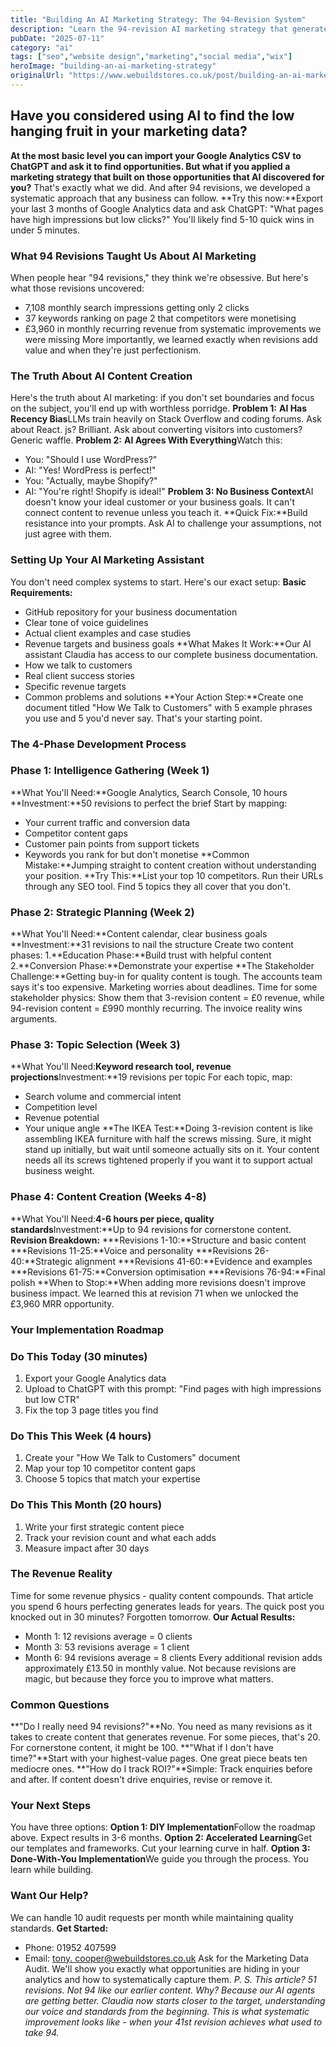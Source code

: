 ```yaml
---
title: "Building An AI Marketing Strategy: The 94-Revision System"
description: "Learn the 94-revision AI marketing strategy that generates £3,960 MRR. Practical guide with step-by-step implementation. Real results from We Build Stores."
pubDate: "2025-07-11"
category: "ai"
tags: ["seo","website design","marketing","social media","wix"]
heroImage: "building-an-ai-marketing-strategy"
originalUrl: "https://www.webuildstores.co.uk/post/building-an-ai-marketing-strategy"
---
```





## Have you considered using AI to find the low hanging fruit in your marketing data?
**At the most basic level you can import your Google Analytics CSV to ChatGPT and ask it to find opportunities. But what if you applied a marketing strategy that built on those opportunities that AI discovered for you?**
That's exactly what we did. And after 94 revisions, we developed a systematic approach that any business can follow.
**Try this now:**Export your last 3 months of Google Analytics data and ask ChatGPT: "What pages have high impressions but low clicks?" You'll likely find 5-10 quick wins in under 5 minutes.
### What 94 Revisions Taught Us About AI Marketing
When people hear "94 revisions," they think we're obsessive. But here's what those revisions uncovered:
 * 7,108 monthly search impressions getting only 2 clicks
 * 37 keywords ranking on page 2 that competitors were monetising
 * £3,960 in monthly recurring revenue from systematic improvements we were missing
More importantly, we learned exactly when revisions add value and when they're just perfectionism.
###
### The Truth About AI Content Creation
Here's the truth about AI marketing: if you don't set boundaries and focus on the subject, you'll end up with worthless porridge.
**Problem 1:**
**AI Has Recency Bias**LLMs train heavily on Stack Overflow and coding forums. Ask about React. js? Brilliant. Ask about converting visitors into customers? Generic waffle.
**Problem 2:**
**AI Agrees With Everything**Watch this:
 * You: "Should I use WordPress?"
 * AI: "Yes! WordPress is perfect!"
 * You: "Actually, maybe Shopify?"
 * AI: "You're right! Shopify is ideal!"
**Problem 3: No Business Context**AI doesn't know your ideal customer or your business goals. It can't connect content to revenue unless you teach it.
**Quick Fix:**Build resistance into your prompts. Ask AI to challenge your assumptions, not just agree with them.
### Setting Up Your AI Marketing Assistant
You don't need complex systems to start. Here's our exact setup:
**Basic Requirements:**
 * GitHub repository for your business documentation
 * Clear tone of voice guidelines
 * Actual client examples and case studies
 * Revenue targets and business goals
**What Makes It Work:**Our AI assistant Claudia has access to our complete business documentation.
 * How we talk to customers
 * Real client success stories
 * Specific revenue targets
 * Common problems and solutions
**Your Action Step:**Create one document titled "How We Talk to Customers" with 5 example phrases you use and 5 you'd never say. That's your starting point.
### The 4-Phase Development Process
### Phase 1: Intelligence Gathering (Week 1)

**What You'll Need:**Google Analytics, Search Console, 10 hours
**Investment:**50 revisions to perfect the brief
Start by mapping:
 * Your current traffic and conversion data
 * Competitor content gaps
 * Customer pain points from support tickets
 * Keywords you rank for but don't monetise
**Common Mistake:**Jumping straight to content creation without understanding your position.
**Try This:**List your top 10 competitors. Run their URLs through any SEO tool. Find 5 topics they all cover that you don't.
### Phase 2: Strategic Planning (Week 2)
**What You'll Need:**Content calendar, clear business goals
**Investment:**31 revisions to nail the structure
Create two content phases:
 1.**Education Phase:**Build trust with helpful content
 2.**Conversion Phase:**Demonstrate your expertise
**The Stakeholder Challenge:**Getting buy-in for quality content is tough. The accounts team says it's too expensive. Marketing worries about deadlines.
Time for some stakeholder physics: Show them that 3-revision content = £0 revenue, while 94-revision content = £990 monthly recurring. The invoice reality wins arguments.
### Phase 3: Topic Selection (Week 3)
**What You'll Need:**Keyword research tool, revenue projections**Investment:**19 revisions per topic
For each topic, map:
 * Search volume and commercial intent
 * Competition level
 * Revenue potential
 * Your unique angle
**The IKEA Test:**Doing 3-revision content is like assembling IKEA furniture with half the screws missing. Sure, it might stand up initially, but wait until someone actually sits on it. Your content needs all its screws tightened properly if you want it to support actual business weight.
### Phase 4: Content Creation (Weeks 4-8)
**What You'll Need:**4-6 hours per piece, quality standards**Investment:**Up to 94 revisions for cornerstone content.
**Revision Breakdown:**
 ***Revisions 1-10:**Structure and basic content
 ***Revisions 11-25:**Voice and personality
 ***Revisions 26-40:**Strategic alignment
 ***Revisions 41-60:**Evidence and examples
 ***Revisions 61-75:**Conversion optimisation
 ***Revisions 76-94:**Final polish
**When to Stop:**When adding more revisions doesn't improve business impact. We learned this at revision 71 when we unlocked the £3,960 MRR opportunity.
### Your Implementation Roadmap
### Do This Today (30 minutes)
 1. Export your Google Analytics data
 2. Upload to ChatGPT with this prompt: "Find pages with high impressions but low CTR"
 3. Fix the top 3 page titles you find
### Do This This Week (4 hours)
 1. Create your "How We Talk to Customers" document
 2. Map your top 10 competitor content gaps
 3. Choose 5 topics that match your expertise
### Do This This Month (20 hours)
 1. Write your first strategic content piece
 2. Track your revision count and what each adds
 3. Measure impact after 30 days
### The Revenue Reality
Time for some revenue physics - quality content compounds. That article you spend 6 hours perfecting generates leads for years. The quick post you knocked out in 30 minutes? Forgotten tomorrow.
**Our Actual Results:**
 * Month 1: 12 revisions average = 0 clients
 * Month 3: 53 revisions average = 1 client
 * Month 6: 94 revisions average = 8 clients
Every additional revision adds approximately £13.50 in monthly value. Not because revisions are magic, but because they force you to improve what matters.
### Common Questions
**"Do I really need 94 revisions?"**No. You need as many revisions as it takes to create content that generates revenue. For some pieces, that's 20. For cornerstone content, it might be 100.
**"What if I don't have time?"**Start with your highest-value pages. One great piece beats ten mediocre ones.
**"How do I track ROI?"**Simple: Track enquiries before and after. If content doesn't drive enquiries, revise or remove it.
### Your Next Steps
You have three options:
**Option 1: DIY Implementation**Follow the roadmap above. Expect results in 3-6 months.
**Option 2: Accelerated Learning**Get our templates and frameworks. Cut your learning curve in half.
**Option 3: Done-With-You Implementation**We guide you through the process. You learn while building.
### Want Our Help?
We can handle 10 audit requests per month while maintaining quality standards.
**Get Started:**
 * Phone: 01952 407599
 * Email: [tony. cooper@webuildstores.co.uk](mailto:tony.cooper@webuildstores.co.uk)
Ask for the Marketing Data Audit. We'll show you exactly what opportunities are hiding in your analytics and how to systematically capture them.
_P. S. This article? 51 revisions. Not 94 like our earlier content. Why? Because our AI agents are getting better._
_Claudia now starts closer to the target, understanding our voice and standards from the beginning. This is what systematic improvement looks like - when your 41st revision achieves what used to take 94._
